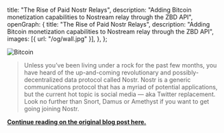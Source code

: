   title: "The Rise of Paid Nostr Relays",
  description:
    "Adding Bitcoin monetization capabilities to Nostream relay through the ZBD API",
  openGraph: {
    title: "The Rise of Paid Nostr Relays",
    description:
      "Adding Bitcoin monetization capabilities to Nostream relay through the ZBD API",
    images: [{ url: "/og/wall.jpg" }],
  },
};

<Image
  src="https://substackcdn.com/image/fetch/w_1456,c_limit,f_webp,q_auto:good,fl_progressive:steep/https%3A%2F%2Fsubstack-post-media.s3.amazonaws.com%2Fpublic%2Fimages%2F55f9b8a2-222c-4340-ac06-3c67d012ba98_2844x1832.png"
  alt="Bitcoin"
  className="rounded-full bg-gray-100 block mt-2 mb-5 mx-auto sm:float-right sm:ml-5 sm:mb-5 grayscale hover:grayscale-0"
  unoptimized
  priority
/>

> Unless you’ve been living under a rock for the past few months, you have heard of the up-and-coming revolutionary and possibly-decentralized data protocol called Nostr. Nostr is a generic communications protocol that has a myriad of potential applications, but the current hot topic is social media — aka Twitter replacement. Look no further than Snort, Damus or Amethyst if you want to get going joining Nostr.

**[Continue reading on the original blog post here.](https://andreneves.substack.com/p/the-rise-of-paid-nostr-relays)**
